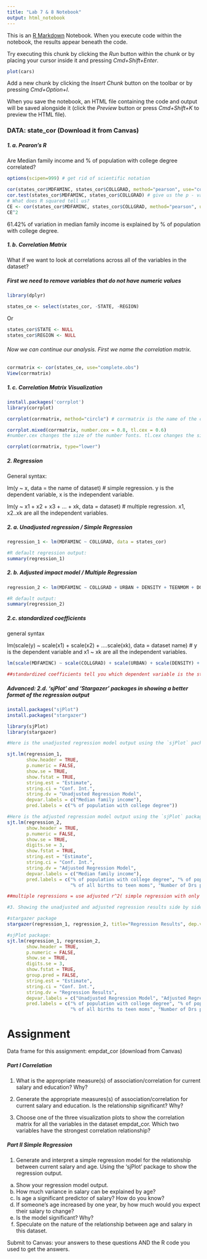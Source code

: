 ```yaml
---
title: "Lab 7 & 8 Notebook"
output: html_notebook
---
```


This is an [R Markdown](http://rmarkdown.rstudio.com) Notebook. When you execute code within the notebook, the results appear beneath the code. 

Try executing this chunk by clicking the *Run* button within the chunk or by placing your cursor inside it and pressing *Cmd+Shift+Enter*. 

```r
plot(cars)
```

Add a new chunk by clicking the *Insert Chunk* button on the toolbar or by pressing *Cmd+Option+I*.

When you save the notebook, an HTML file containing the code and output will be saved alongside it (click the *Preview* button or press *Cmd+Shift+K* to preview the HTML file).

### DATA: state_cor (Download it from Canvas)

##### 1. a. Pearon's R

Are Median family income and % of population with college degree correlated? 

```r
options(scipen=999) # get rid of scientific notation

cor(states_cor$MDFAMINC, states_cor$COLLGRAD, method="pearson", use="complete.obs")
cor.test(states_cor$MDFAMINC, states_cor$COLLGRAD) # give us the p - value, is it significant?
# What does R squared tell us?
CE <- cor(states_cor$MDFAMINC, states_cor$COLLGRAD, method="pearson", use="complete.obs")
CE^2 
```

61.42% of variation in median family income is explained by % of population with college degree. 

##### 1. b. Correlation Matrix

What if we want to look at correlations across all of the variables in the dataset? 

##### First we need to remove variables that do not have numeric values

```r
library(dplyr)

states_ce <- select(states_cor, -STATE, -REGION)
```

Or
```r
states_cor$STATE <- NULL
states_cor$REGION <- NULL
```

###### Now we can continue our analysis. First we name the correlation matrix.

```r
corrmatrix <- cor(states_ce, use="complete.obs")
View(corrmatrix)
```

##### 1. c. Correlation Matrix Visualization

```r
install.packages('corrplot')
library(corrplot)

corrplot(corrmatrix, method="circle") # corrmatrix is the name of the correlation matrix we created above

corrplot.mixed(corrmatrix, number.cex = 0.8, tl.cex = 0.6)
#number.cex changes the size of the number fonts. tl.cex changes the size of the labels

corrplot(corrmatrix, type="lower")
```

##### 2. Regression

General syntax: 

lm(y ~ x, data = the name of dataset) # simple regression. y is the dependent variable, x is the independent variable. 

lm(y ~ x1 + x2 + x3 + ... + xk, data = dataset) # multiple regression. x1, x2..xk are all the independent variables.

##### 2. a. Unadjusted regression / Simple Regression

```r
regression_1 <- lm(MDFAMINC ~ COLLGRAD, data = states_cor)

#R default regression output:
summary(regression_1)
```

##### 2. b. Adjusted impact model / Multiple Regression
```r
regression_2 <- lm(MDFAMINC ~ COLLGRAD + URBAN + DENSITY + TEENMOM + DOCTORS + HSGRAD, data = states_cor)

#R default output:
summary(regression_2)
```

##### 2.c. standardized coefficients

general syntax

lm(scale(y) ~ scale(x1) + scale(x2) + ….scale(xk), data = dataset name) # y is the dependent variable and x1 ~ xk are all the independent variables.

```r
lm(scale(MDFAMINC) ~ scale(COLLGRAD) + scale(URBAN) + scale(DENSITY) + scale(TEENMOM) + scale(DOCTORS) + scale(HSGRAD), data = states_cor)

##standardized coefficients tell you which dependent variable is the strongest predictor, unstandardized tell you what is the unit increase/decrease in independent variable by dependent variable
```

##### Advanced: 2.d. 'sjPlot' and 'Stargazer' packages in showing a better format of the regression output

```r
install.packages("sjPlot")
install.packages("stargazer")

library(sjPlot)
library(stargazer)
```

```r
#Here is the unadjusted regression model output using the `sjPlot` package.

sjt.lm(regression_1, 
       show.header = TRUE,
       p.numeric = FALSE,
       show.se = TRUE,
       show.fstat = TRUE, 
       string.est = "Estimate",
       string.ci = "Conf. Int.",
       string.dv = "Unadjusted Regression Model",
       depvar.labels = c("Median family income"),
       pred.labels = c("% of population with college degree"))
```


```r
#Here is the adjusted regression model output using the `sjPlot` package
sjt.lm(regression_2, 
       show.header = TRUE,
       p.numeric = FALSE,
       show.se = TRUE,
       digits.se = 3,
       show.fstat = TRUE, 
       string.est = "Estimate",
       string.ci = "Conf. Int.",
       string.dv = "Adjusted Regression Model",
       depvar.labels = c("Median family income"),
       pred.labels = c("% of population with college degree", "% of population urban", "DensityPopulation per square mile",
                       "% of all births to teen moms", "Number of Drs per 100,000 population", "% of population with HS degree"))

##multiple regressions = use adjusted r^2( simple regression with only one independent variable = use r unadjusted - they will be the same)
```

```r
#3. Showing the unadjusted and adjusted regression results side by side

#stargazer package
stargazer(regression_1, regression_2, title="Regression Results", dep.var.labels=c("Median family income"), type="text")

#sjPlot package:
sjt.lm(regression_1, regression_2, 
       show.header = TRUE,
       p.numeric = FALSE,
       show.se = TRUE,
       digits.se = 3,
       show.fstat = TRUE, 
       group.pred = FALSE,
       string.est = "Estimate",
       string.ci = "Conf. Int.",
       string.dv = "Regression Results",
       depvar.labels = c("Unadjusted Regression Model", "Adjusted Regression Model"),
       pred.labels = c("% of population with college degree", "% of population urban", "DensityPopulation per square mile",
                       "% of all births to teen moms", "Number of Drs per 100,000 population", "% of population with HS degree"))

```

# Assignment

Data frame for this assignment:  empdat_cor (download from Canvas)


##### Part I Correlation

1.	What is the appropriate measure(s) of association/correlation for current salary and education? Why?

2.	Generate the appropriate measures(s) of association/correlation for current salary and education. Is the relationship significant? Why?

3.	Choose one of the three visualization plots to show the correlation matrix for all the variables in the dataset empdat_cor. Which two variables have the strongest correlation relationship? 

##### Part II Simple Regression

1.	Generate and interpret a simple regression model for the relationship between current salary and age. Using the ‘sjPlot’ package to show the regression output.

a.	Show your regression model output.
b.	How much variance in salary can be explained by age?
c.	Is age a significant predictor of salary? How do you know?
d.	If someone’s age increased by one year, by how much would you expect their salary to change?
e.	Is the model significant? Why?
f.	Speculate on the nature of the relationship between age and salary in this dataset.
 
Submit to Canvas: your answers to these questions AND the R code you used to get the answers.
